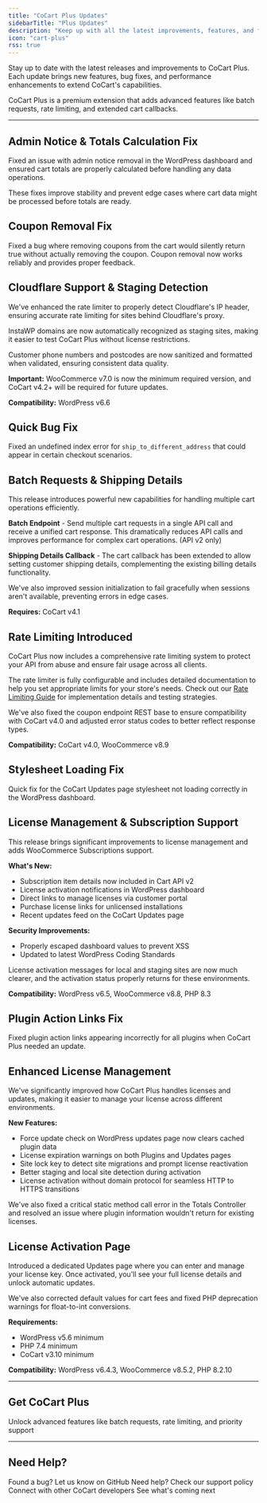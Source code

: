 ```yaml
---
title: "CoCart Plus Updates"
sidebarTitle: "Plus Updates"
description: "Keep up with all the latest improvements, features, and fixes in CoCart Plus."
icon: "cart-plus"
rss: true
---
```


Stay up to date with the latest releases and improvements to CoCart Plus. Each update brings new features, bug fixes, and performance enhancements to extend CoCart's capabilities.

<Note>
  CoCart Plus is a premium extension that adds advanced features like batch requests, rate limiting, and extended cart callbacks.
</Note>

---

<Update label="August 15, 2024" description="v1.5.4">

## Admin Notice & Totals Calculation Fix

Fixed an issue with admin notice removal in the WordPress dashboard and ensured cart totals are properly calculated before handling any data operations.

These fixes improve stability and prevent edge cases where cart data might be processed before totals are ready.

</Update>

<Update label="August 10, 2024" description="v1.5.3">

## Coupon Removal Fix

Fixed a bug where removing coupons from the cart would silently return true without actually removing the coupon. Coupon removal now works reliably and provides proper feedback.

</Update>

<Update label="August 6, 2024" description="v1.5.2">

## Cloudflare Support & Staging Detection

We've enhanced the rate limiter to properly detect Cloudflare's IP header, ensuring accurate rate limiting for sites behind Cloudflare's proxy.

InstaWP domains are now automatically recognized as staging sites, making it easier to test CoCart Plus without license restrictions.

Customer phone numbers and postcodes are now sanitized and formatted when validated, ensuring consistent data quality.

**Important:** WooCommerce v7.0 is now the minimum required version, and CoCart v4.2+ will be required for future updates.

**Compatibility:** WordPress v6.6

</Update>

<Update label="June 11, 2024" description="v1.5.1">

## Quick Bug Fix

Fixed an undefined index error for `ship_to_different_address` that could appear in certain checkout scenarios.

</Update>

<Update label="June 5, 2024" description="v1.5.0">

## Batch Requests & Shipping Details

This release introduces powerful new capabilities for handling multiple cart operations efficiently.

**Batch Endpoint** - Send multiple cart requests in a single API call and receive a unified cart response. This dramatically reduces API calls and improves performance for complex cart operations. (API v2 only)

**Shipping Details Callback** - The cart callback has been extended to allow setting customer shipping details, complementing the existing billing details functionality.

We've also improved session initialization to fail gracefully when sessions aren't available, preventing errors in edge cases.

**Requires:** CoCart v4.1

</Update>

<Update label="May 23, 2024" description="v1.4.0">

## Rate Limiting Introduced

CoCart Plus now includes a comprehensive rate limiting system to protect your API from abuse and ensure fair usage across all clients.

The rate limiter is fully configurable and includes detailed documentation to help you set appropriate limits for your store's needs. Check out our [Rate Limiting Guide](https://cocart.dev/guide/rate-limiting-guide/) for implementation details and testing strategies.

We've also fixed the coupon endpoint REST base to ensure compatibility with CoCart v4.0 and adjusted error status codes to better reflect response types.

**Compatibility:** CoCart v4.0, WooCommerce v8.9

</Update>

<Update label="May 13, 2024" description="v1.3.1">

## Stylesheet Loading Fix

Quick fix for the CoCart Updates page stylesheet not loading correctly in the WordPress dashboard.

</Update>

<Update label="May 13, 2024" description="v1.3.0">

## License Management & Subscription Support

This release brings significant improvements to license management and adds WooCommerce Subscriptions support.

**What's New:**
- Subscription item details now included in Cart API v2
- License activation notifications in WordPress dashboard
- Direct links to manage licenses via customer portal
- Purchase license links for unlicensed installations
- Recent updates feed on the CoCart Updates page

**Security Improvements:**
- Properly escaped dashboard values to prevent XSS
- Updated to latest WordPress Coding Standards

License activation messages for local and staging sites are now much clearer, and the activation status properly returns for these environments.

**Compatibility:** WordPress v6.5, WooCommerce v8.8, PHP 8.3

</Update>

<Update label="February 22, 2024" description="v1.2.1">

## Plugin Action Links Fix

Fixed plugin action links appearing incorrectly for all plugins when CoCart Plus needed an update.

</Update>

<Update label="February 9, 2024" description="v1.2.0">

## Enhanced License Management

We've significantly improved how CoCart Plus handles licenses and updates, making it easier to manage your license across different environments.

**New Features:**
- Force update check on WordPress updates page now clears cached plugin data
- License expiration warnings on both Plugins and Updates pages
- Site lock key to detect site migrations and prompt license reactivation
- Better staging and local site detection during activation
- License activation without domain protocol for seamless HTTP to HTTPS transitions

We've also fixed a critical static method call error in the Totals Controller and resolved an issue where plugin information wouldn't return for existing licenses.

</Update>

<Update label="February 1, 2024" description="v1.1.0">

## License Activation Page

Introduced a dedicated Updates page where you can enter and manage your license key. Once activated, you'll see your full license details and unlock automatic updates.

We've also corrected default values for cart fees and fixed PHP deprecation warnings for float-to-int conversions.

**Requirements:**
- WordPress v5.6 minimum
- PHP 7.4 minimum
- CoCart v3.10 minimum

**Compatibility:** WordPress v6.4.3, WooCommerce v8.5.2, PHP 8.2.10

</Update>

---

## Get CoCart Plus

<Card title="Upgrade to CoCart Plus" icon="cart-plus" href="https://cocartapi.com/pricing/">
  Unlock advanced features like batch requests, rate limiting, and priority support
</Card>

---

## Need Help?

<CardGroup cols={2}>
  <Card title="Report an Issue" icon="bug" href="/resources/opening-issues">
    Found a bug? Let us know on GitHub
  </Card>

  <Card title="Get Support" icon="life-ring" href="/resources/support-policy">
    Need help? Check our support policy
  </Card>

  <Card title="Join Community" icon="users" href="/resources/community">
    Connect with other CoCart developers
  </Card>

  <Card title="View Roadmap" icon="map" href="/overview/roadmap">
    See what's coming next
  </Card>
</CardGroup>
